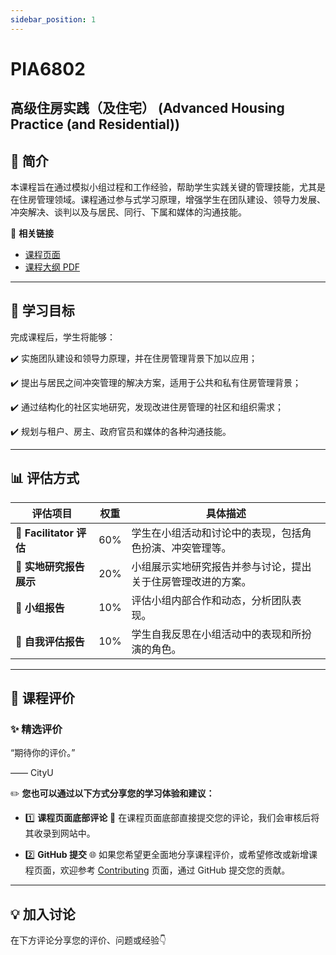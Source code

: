 ```yaml
---
sidebar_position: 1
---
```


# PIA6802
## 高级住房实践（及住宅） (Advanced Housing Practice (and Residential))

## **📘 简介**
本课程旨在通过模拟小组过程和工作经验，帮助学生实践关键的管理技能，尤其是在住房管理领域。课程通过参与式学习原理，增强学生在团队建设、领导力发展、冲突解决、谈判以及与居民、同行、下属和媒体的沟通技能。

🔗 **相关链接**
- [课程页面](https://www.cityu.edu.hk/catalogue/pg/202425/course/PIA6802.htm)
- [课程大纲 PDF](https://www.cityu.edu.hk/catalogue/pg/202425/course/PIA6802.pdf)

---

## **🎯 学习目标**

完成课程后，学生将能够：

✔️ 实施团队建设和领导力原理，并在住房管理背景下加以应用；

✔️ 提出与居民之间冲突管理的解决方案，适用于公共和私有住房管理背景；

✔️ 通过结构化的社区实地研究，发现改进住房管理的社区和组织需求；

✔️ 规划与租户、房主、政府官员和媒体的各种沟通技能。

---

## **📊 评估方式**

| **评估项目**               | **权重** | **具体描述**                                                                                       |
|---------------------------|---------|---------------------------------------------------------------------------------------------------|
| **💬 Facilitator 评估**    | 60%     | 学生在小组活动和讨论中的表现，包括角色扮演、冲突管理等。                                           |
| **📝 实地研究报告展示**     | 20%     | 小组展示实地研究报告并参与讨论，提出关于住房管理改进的方案。                                        |
| **📄 小组报告**             | 10%     | 评估小组内部合作和动态，分析团队表现。                                                            |
| **📝 自我评估报告**         | 10%     | 学生自我反思在小组活动中的表现和所扮演的角色。                                                     |

---

## **💬 课程评价**

### ✨ **精选评价**
<div className={commentStyles.commentBox}>
    <p className={commentStyles.commentText}>
        “期待你的评价。”
    </p>
    <p className={commentStyles.commentAuthor}>—— CityU</p>
</div>

✏️ **您也可以通过以下方式分享您的学习体验和建议：**

- 1️⃣ **课程页面底部评论**
💬 在课程页面底部直接提交您的评论，我们会审核后将其收录到网站中。

- 2️⃣ **GitHub 提交**
🌐 如果您希望更全面地分享课程评价，或希望修改或新增课程页面，欢迎参考 [Contributing](/contributing) 页面，通过 GitHub 提交您的贡献。

---

## **💡 加入讨论**

在下方评论分享您的评价、问题或经验👇
<Utterances />
